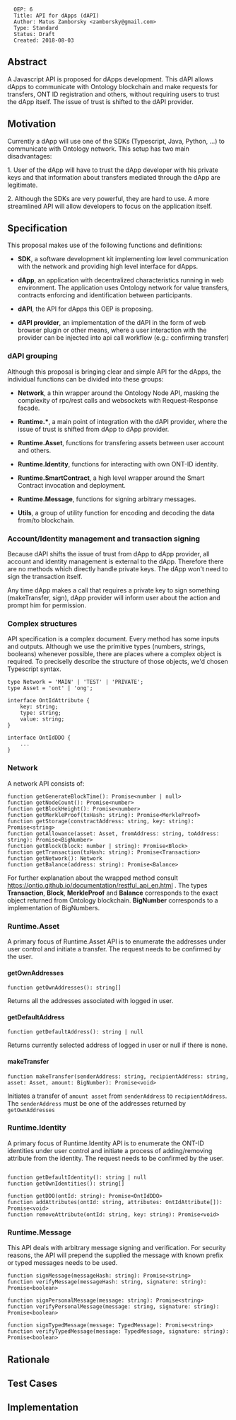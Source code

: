 <pre>
  OEP: 6
  Title: API for dApps (dAPI)
  Author: Matus Zamborsky <zamborsky@gmail.com>
  Type: Standard
  Status: Draft
  Created: 2018-08-03
</pre>

==Abstract==

A Javascript API is proposed for dApps development. This dAPI allows dApps to communicate with Ontology blockchain and make requests for transfers, ONT ID registration and others, without requiring users to trust the dApp itself. The issue of trust is shifted to the dAPI provider.

==Motivation==

Currently a dApp will use one of the SDKs (Typescript, Java, Python, ...) to communicate with Ontology network. This setup has two main disadvantages:

1. User of the dApp will have to trust the dApp developer with his private keys and that information about transfers mediated through the dApp are legitimate.

2. Although the SDKs are very powerful, they are hard to use. A more streamlined API will allow developers to focus on the application itself.

==Specification==
This proposal makes use of the following functions and definitions:

*'''SDK''', a software development kit implementing low level communication with the network and providing high level interface for dApps.

*'''dApp''', an application with decentralized characteristics running in web environment. The application uses Ontology network for value transfers, contracts enforcing and identification between participants.

*'''dAPI''', the API for dApps this OEP is proposing.

*'''dAPI provider''', an implementation of the dAPI in the form of web browser plugin or other means, where a user interaction with the provider can be injected into api call workflow (e.g.: confirming transfer)

===dAPI grouping===
Although this proposal is bringing clear and simple API for the dApps, the individual functions can be divided into these groups:

* '''Network''', a thin wrapper around the Ontology Node API, masking the complexity of rpc/rest calls and websockets with Request-Response facade.

* '''Runtime.*''', a main point of integration with the dAPI provider, where the issue of trust is shifted from dApp to dApp provider.

* '''Runtime.Asset''', functions for transfering assets between user account and others.

* '''Runtime.Identity''', functions for interacting with own ONT-ID identity.

* '''Runtime.SmartContract''', a high level wrapper around the Smart Contract invocation and deployment.

* '''Runtime.Message''', functions for signing arbitrary messages.

* '''Utils''', a group of utility function for encoding and decoding the data from/to blockchain.

===Account/Identity management and transaction signing ===
Because dAPI shifts the issue of trust from dApp to dApp provider, all account and identity management is external to the dApp. Therefore there are no methods which directly handle private keys. The dApp won't need to sign the transaction itself. 

Any time dApp makes a call that requires a private key to sign something (makeTransfer, sign), dApp provider will inform user about the action and prompt him for permission.

===Complex structures===
API specification is a complex document. Every method has some inputs and outputs. Although we use the primitive types (numbers, strings, booleans) whenever possible, there are places where a complex object is required. To preciselly describe the structure of those objects, we'd chosen Typescript syntax.

<pre>
type Network = 'MAIN' | 'TEST' | 'PRIVATE';
type Asset = 'ont' | 'ong';

interface OntIdAttribute {
    key: string;
    type: string;
    value: string;
}

interface OntIdDDO {
    ...
}
</pre>

===Network===
A network API consists of:

<pre>
function getGenerateBlockTime(): Promise<number | null>
function getNodeCount(): Promise<number>
function getBlockHeight(): Promise<number>
function getMerkleProof(txHash: string): Promise<MerkleProof>
function getStorage(constractAddress: string, key: string): Promise<string>
function getAllowance(asset: Asset, fromAddress: string, toAddress: string): Promise<BigNumber>
function getBlock(block: number | string): Promise<Block>
function getTransaction(txHash: string): Promise<Transaction>
function getNetwork(): Network
function getBalance(address: string): Promise<Balance>
</pre>

For further explanation about the wrapped method consult https://ontio.github.io/documentation/restful_api_en.html . The types '''Transaction''', '''Block''', '''MerkleProof''' and '''Balance''' corresponds to the exact object returned from Ontology blockchain. '''BigNumber''' corresponds to a implementation of BigNumbers.

===Runtime.Asset===
A primary focus of Runtime.Asset API is to enumerate the addresses under user control and initiate a transfer. The request needs to be confirmed by the user.

====getOwnAddresses====
<pre>
function getOwnAddresses(): string[]
</pre>

Returns all the addresses associated with logged in user.

====getDefaultAddress====
<pre>
function getDefaultAddress(): string | null
</pre>
Returns currently selected address of logged in user or null if there is none.

====makeTransfer====
<pre>
function makeTransfer(senderAddress: string, recipientAddress: string, asset: Asset, amount: BigNumber): Promise<void>
</pre>

Initiates a transfer of <code>amount asset</code> from <code>senderAddress</code> to <code>recipientAddress</code>. The <code>senderAddress</code> must be one of the addresses returned by <code>getOwnAddresses</code>


===Runtime.Identity===
A primary focus of Runtime.Identity API is to enumerate the ONT-ID identities under user control and initiate a process of adding/removing attribute from the identity. The request needs to be confirmed by the user. 

<pre>

function getDefaultIdentity(): string | null
function getOwnIdentities(): string[]

function getDDO(ontId: string): Promise<OntIdDDO>
function addAttributes(ontId: string, attributes: OntIdAttribute[]): Promise<void>
function removeAttribute(ontId: string, key: string): Promise<void>
</pre>

===Runtime.Message===
This API deals with arbitrary message signing and verification. For security reasons, the API will prepend the supplied the message with known prefix or typed messages needs to be used.

<pre>
function signMessage(messageHash: string): Promise<string>
function verifyMessage(messageHash: string, signature: string): Promise<boolean>

function signPersonalMessage(message: string): Promise<string>
function verifyPersonalMessage(message: string, signature: string): Promise<boolean>

function signTypedMessage(message: TypedMessage): Promise<string>
function verifyTypedMessage(message: TypedMessage, signature: string): Promise<boolean>
</pre>


==Rationale==

==Test Cases==

==Implementation==

